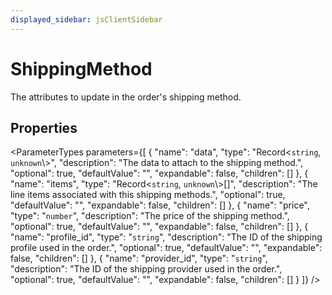 ```yaml
---
displayed_sidebar: jsClientSidebar
---
```



# ShippingMethod

The attributes to update in the order's shipping method.

## Properties

<ParameterTypes parameters={[
  {
    "name": "data",
    "type": "Record<`string`, `unknown`\\>",
    "description": "The data to attach to the shipping method.",
    "optional": true,
    "defaultValue": "",
    "expandable": false,
    "children": []
  },
  {
    "name": "items",
    "type": "Record<`string`, `unknown`\\>[]",
    "description": "The line items associated with this shipping methods.",
    "optional": true,
    "defaultValue": "",
    "expandable": false,
    "children": []
  },
  {
    "name": "price",
    "type": "`number`",
    "description": "The price of the shipping method.",
    "optional": true,
    "defaultValue": "",
    "expandable": false,
    "children": []
  },
  {
    "name": "profile_id",
    "type": "`string`",
    "description": "The ID of the shipping profile used in the order.",
    "optional": true,
    "defaultValue": "",
    "expandable": false,
    "children": []
  },
  {
    "name": "provider_id",
    "type": "`string`",
    "description": "The ID of the shipping provider used in the order.",
    "optional": true,
    "defaultValue": "",
    "expandable": false,
    "children": []
  }
]} />
